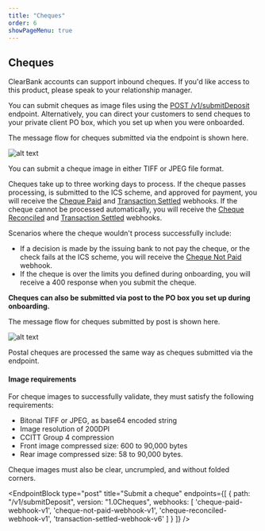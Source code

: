 ```yaml
---
title: "Cheques"
order: 6
showPageMenu: true
---
```



## Cheques

ClearBank accounts can support inbound cheques. If you'd like access to this product, please speak to your relationship manager.

You can submit cheques as image files using the [POST /v1/submitDeposit](#Submit-a-cheque) endpoint. Alternatively, you can direct your customers to send cheques to your private client PO box, which you set up when you were onboarded.

The message flow for cheques submitted via the endpoint is shown here.

![alt text](/assets/images/cheque_endpoint.svg "Message flow diagram explaining how to submit cheques via the endpoint. This is explained in the text below.")

You can submit a cheque image in either TIFF or JPEG file format.

Cheques take up to three working days to process. If the cheque passes processing, is submitted to the ICS scheme, and approved for payment, you will receive the [Cheque Paid](#cheque-paid-webhook) and [Transaction Settled](#transaction-settled-webhook) webhooks. If the cheque cannot be processed automatically, you will receive the [Cheque Reconciled](#cheque-reconciled-webhook) and [Transaction Settled](#transaction-settled-webhook) webhooks.

Scenarios where the cheque wouldn't process successfully include:
- If a decision is made by the issuing bank to not pay the cheque, or the check fails at the ICS scheme, you will receive the [Cheque Not Paid](#cheque-not-paid-webhook) webhook.
- If the cheque is over the limits you defined during onboarding, you will receive a 400 response when you submit the cheque.

**Cheques can also be submitted via post to the PO box you set up during onboarding.**

The message flow for cheques submitted by post is shown here.

![alt text](/assets/images/cheque_post.svg "Message flow diagram explaining how to submit cheques via post. In the 'Cheque Paid' outcome, once ClearBank receives the cheque in the post, if it passes processing you will receive the Cheque Paid and Transaction Settled webhooks. In the 'Cheque Not Paid' outcome, once ClearBank receives the cheque in the post, if it fails processing you will receive the Cheque Not Paid webhook.")

Postal cheques are processed the same way as cheques submitted via the endpoint.

#### Image requirements
For cheque images to successfully validate, they must satisfy the following requirements:
- Bitonal TIFF or JPEG, as base64 encoded string
- Image resolution of 200DPI
- CCITT Group 4 compression
- Front image compressed size: 600 to 90,000 bytes
- Rear image compressed size: 58 to 90,000 bytes.

Cheque images must also be clear, uncrumpled, and without folded corners.

<EndpointBlock
  type="post"
  title="Submit a cheque"
  endpoints={[
    {
      path: "/v1/submitDeposit",
      version: "1.0Cheques",
       webhooks: [
        'cheque-paid-webhook-v1',
        'cheque-not-paid-webhook-v1',
        'cheque-reconciled-webhook-v1',
        'transaction-settled-webhook-v6'
       ]
    }
  ]}
/>

<WebhookPlaceholder render='cheque-paid-webhook-v1' />
<WebhookPlaceholder render='cheque-not-paid-webhook-v1' />
<WebhookPlaceholder render='cheque-reconciled-webhook-v1' />
<WebhookPlaceholder render='transaction-settled-webhook-v6' />